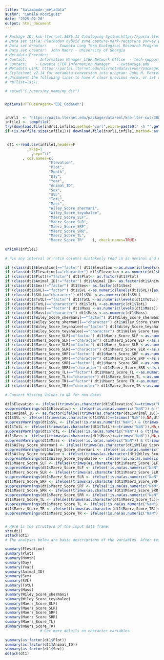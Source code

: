 ```yaml
---
title: "Salamander_metadata"
author: "Camila Rodriguez"
date: "2025-02-26"
output: html_document
---
```


```r


# Package ID: knb-lter-cwt.3086.13 Cataloging System:https://pasta.lternet.edu.
# Data set title: Plethodon hybrid zone capture-mark-recapture survey plots at the Coweeta Hyrdologic Laboratory, Otto, NC..
# Data set creator:    - Coweeta Long Term Ecological Research Program 
# Data set creator:  John Maerz - University of Georgia 
# Metadata Provider:    -  
# Contact:    - Information Manager LTER Network Office  - tech-support@lternet.edu
# Contact:    - Coweeta LTER Information Manager   - cwtim@uga.edu
# Metadata Link: https://portal.lternet.edu/nis/metadataviewer?packageid=knb-lter-cwt.3086.13
# Stylesheet v2.14 for metadata conversion into program: John H. Porter, Univ. Virginia, jporter@virginia.edu      
# Uncomment the following lines to have R clear previous work, or set a working directory
# rm(list=ls())      

# setwd("C:/users/my_name/my_dir")       


options(HTTPUserAgent="EDI_CodeGen")
	      

inUrl1  <- "https://pasta.lternet.edu/package/data/eml/knb-lter-cwt/3086/13/5f6cecee85daedc395c434a5af473ddd" 
infile1 <- tempfile()
try(download.file(inUrl1,infile1,method="curl",extra=paste0(' -A "',getOption("HTTPUserAgent"),'"')))
if (is.na(file.size(infile1))) download.file(inUrl1,infile1,method="auto")

                   
 dt1 <-read.csv(infile1,header=F 
          ,skip=1
            ,sep="\t"  
        , col.names=c(
                    "Elevation",     
                    "Plot",     
                    "Month",     
                    "Day",     
                    "Year",     
                    "Animal_ID",     
                    "Sex",     
                    "SVL",     
                    "TotL",     
                    "Mass",     
                    "Wiley_Score_shermani",     
                    "Wiley_Score_teyahalee",     
                    "Maerz_Score_SLF",     
                    "Maerz_Score_SLR",     
                    "Maerz_Score_SRF",     
                    "Maerz_Score_SRR",     
                    "Maerz_Score_TL",     
                    "Maerz_Score_TR"    ), check.names=TRUE)
               
unlink(infile1)
		    
# Fix any interval or ratio columns mistakenly read in as nominal and nominal columns read as numeric or dates read as strings
                
if (class(dt1$Elevation)=="factor") dt1$Elevation <-as.numeric(levels(dt1$Elevation))[as.integer(dt1$Elevation) ]               
if (class(dt1$Elevation)=="character") dt1$Elevation <-as.numeric(dt1$Elevation)
if (class(dt1$Plot)!="factor") dt1$Plot<- as.factor(dt1$Plot)
if (class(dt1$Animal_ID)!="factor") dt1$Animal_ID<- as.factor(dt1$Animal_ID)
if (class(dt1$Sex)!="factor") dt1$Sex<- as.factor(dt1$Sex)
if (class(dt1$SVL)=="factor") dt1$SVL <-as.numeric(levels(dt1$SVL))[as.integer(dt1$SVL) ]               
if (class(dt1$SVL)=="character") dt1$SVL <-as.numeric(dt1$SVL)
if (class(dt1$TotL)=="factor") dt1$TotL <-as.numeric(levels(dt1$TotL))[as.integer(dt1$TotL) ]               
if (class(dt1$TotL)=="character") dt1$TotL <-as.numeric(dt1$TotL)
if (class(dt1$Mass)=="factor") dt1$Mass <-as.numeric(levels(dt1$Mass))[as.integer(dt1$Mass) ]               
if (class(dt1$Mass)=="character") dt1$Mass <-as.numeric(dt1$Mass)
if (class(dt1$Wiley_Score_shermani)=="factor") dt1$Wiley_Score_shermani <-as.numeric(levels(dt1$Wiley_Score_shermani))[as.integer(dt1$Wiley_Score_shermani) ]               
if (class(dt1$Wiley_Score_shermani)=="character") dt1$Wiley_Score_shermani <-as.numeric(dt1$Wiley_Score_shermani)
if (class(dt1$Wiley_Score_teyahalee)=="factor") dt1$Wiley_Score_teyahalee <-as.numeric(levels(dt1$Wiley_Score_teyahalee))[as.integer(dt1$Wiley_Score_teyahalee) ]               
if (class(dt1$Wiley_Score_teyahalee)=="character") dt1$Wiley_Score_teyahalee <-as.numeric(dt1$Wiley_Score_teyahalee)
if (class(dt1$Maerz_Score_SLF)=="factor") dt1$Maerz_Score_SLF <-as.numeric(levels(dt1$Maerz_Score_SLF))[as.integer(dt1$Maerz_Score_SLF) ]               
if (class(dt1$Maerz_Score_SLF)=="character") dt1$Maerz_Score_SLF <-as.numeric(dt1$Maerz_Score_SLF)
if (class(dt1$Maerz_Score_SLR)=="factor") dt1$Maerz_Score_SLR <-as.numeric(levels(dt1$Maerz_Score_SLR))[as.integer(dt1$Maerz_Score_SLR) ]               
if (class(dt1$Maerz_Score_SLR)=="character") dt1$Maerz_Score_SLR <-as.numeric(dt1$Maerz_Score_SLR)
if (class(dt1$Maerz_Score_SRF)=="factor") dt1$Maerz_Score_SRF <-as.numeric(levels(dt1$Maerz_Score_SRF))[as.integer(dt1$Maerz_Score_SRF) ]               
if (class(dt1$Maerz_Score_SRF)=="character") dt1$Maerz_Score_SRF <-as.numeric(dt1$Maerz_Score_SRF)
if (class(dt1$Maerz_Score_SRR)=="factor") dt1$Maerz_Score_SRR <-as.numeric(levels(dt1$Maerz_Score_SRR))[as.integer(dt1$Maerz_Score_SRR) ]               
if (class(dt1$Maerz_Score_SRR)=="character") dt1$Maerz_Score_SRR <-as.numeric(dt1$Maerz_Score_SRR)
if (class(dt1$Maerz_Score_TL)=="factor") dt1$Maerz_Score_TL <-as.numeric(levels(dt1$Maerz_Score_TL))[as.integer(dt1$Maerz_Score_TL) ]               
if (class(dt1$Maerz_Score_TL)=="character") dt1$Maerz_Score_TL <-as.numeric(dt1$Maerz_Score_TL)
if (class(dt1$Maerz_Score_TR)=="factor") dt1$Maerz_Score_TR <-as.numeric(levels(dt1$Maerz_Score_TR))[as.integer(dt1$Maerz_Score_TR) ]               
if (class(dt1$Maerz_Score_TR)=="character") dt1$Maerz_Score_TR <-as.numeric(dt1$Maerz_Score_TR)
                
# Convert Missing Values to NA for non-dates
                
dt1$Elevation <- ifelse((trimws(as.character(dt1$Elevation))==trimws("NaN")),NA,dt1$Elevation)               
suppressWarnings(dt1$Elevation <- ifelse(!is.na(as.numeric("NaN")) & (trimws(as.character(dt1$Elevation))==as.character(as.numeric("NaN"))),NA,dt1$Elevation))
dt1$Animal_ID <- as.factor(ifelse((trimws(as.character(dt1$Animal_ID))==trimws("NaN")),NA,as.character(dt1$Animal_ID)))
dt1$SVL <- ifelse((trimws(as.character(dt1$SVL))==trimws("NaN")),NA,dt1$SVL)               
suppressWarnings(dt1$SVL <- ifelse(!is.na(as.numeric("NaN")) & (trimws(as.character(dt1$SVL))==as.character(as.numeric("NaN"))),NA,dt1$SVL))
dt1$TotL <- ifelse((trimws(as.character(dt1$TotL))==trimws("NaN")),NA,dt1$TotL)               
suppressWarnings(dt1$TotL <- ifelse(!is.na(as.numeric("NaN")) & (trimws(as.character(dt1$TotL))==as.character(as.numeric("NaN"))),NA,dt1$TotL))
dt1$Mass <- ifelse((trimws(as.character(dt1$Mass))==trimws("NaN")),NA,dt1$Mass)               
suppressWarnings(dt1$Mass <- ifelse(!is.na(as.numeric("NaN")) & (trimws(as.character(dt1$Mass))==as.character(as.numeric("NaN"))),NA,dt1$Mass))
dt1$Wiley_Score_shermani <- ifelse((trimws(as.character(dt1$Wiley_Score_shermani))==trimws("NaN")),NA,dt1$Wiley_Score_shermani)               
suppressWarnings(dt1$Wiley_Score_shermani <- ifelse(!is.na(as.numeric("NaN")) & (trimws(as.character(dt1$Wiley_Score_shermani))==as.character(as.numeric("NaN"))),NA,dt1$Wiley_Score_shermani))
dt1$Wiley_Score_teyahalee <- ifelse((trimws(as.character(dt1$Wiley_Score_teyahalee))==trimws("NaN")),NA,dt1$Wiley_Score_teyahalee)               
suppressWarnings(dt1$Wiley_Score_teyahalee <- ifelse(!is.na(as.numeric("NaN")) & (trimws(as.character(dt1$Wiley_Score_teyahalee))==as.character(as.numeric("NaN"))),NA,dt1$Wiley_Score_teyahalee))
dt1$Maerz_Score_SLF <- ifelse((trimws(as.character(dt1$Maerz_Score_SLF))==trimws("NaN")),NA,dt1$Maerz_Score_SLF)               
suppressWarnings(dt1$Maerz_Score_SLF <- ifelse(!is.na(as.numeric("NaN")) & (trimws(as.character(dt1$Maerz_Score_SLF))==as.character(as.numeric("NaN"))),NA,dt1$Maerz_Score_SLF))
dt1$Maerz_Score_SLR <- ifelse((trimws(as.character(dt1$Maerz_Score_SLR))==trimws("NaN")),NA,dt1$Maerz_Score_SLR)               
suppressWarnings(dt1$Maerz_Score_SLR <- ifelse(!is.na(as.numeric("NaN")) & (trimws(as.character(dt1$Maerz_Score_SLR))==as.character(as.numeric("NaN"))),NA,dt1$Maerz_Score_SLR))
dt1$Maerz_Score_SRF <- ifelse((trimws(as.character(dt1$Maerz_Score_SRF))==trimws("NaN")),NA,dt1$Maerz_Score_SRF)               
suppressWarnings(dt1$Maerz_Score_SRF <- ifelse(!is.na(as.numeric("NaN")) & (trimws(as.character(dt1$Maerz_Score_SRF))==as.character(as.numeric("NaN"))),NA,dt1$Maerz_Score_SRF))
dt1$Maerz_Score_SRR <- ifelse((trimws(as.character(dt1$Maerz_Score_SRR))==trimws("NaN")),NA,dt1$Maerz_Score_SRR)               
suppressWarnings(dt1$Maerz_Score_SRR <- ifelse(!is.na(as.numeric("NaN")) & (trimws(as.character(dt1$Maerz_Score_SRR))==as.character(as.numeric("NaN"))),NA,dt1$Maerz_Score_SRR))
dt1$Maerz_Score_TL <- ifelse((trimws(as.character(dt1$Maerz_Score_TL))==trimws("NaN")),NA,dt1$Maerz_Score_TL)               
suppressWarnings(dt1$Maerz_Score_TL <- ifelse(!is.na(as.numeric("NaN")) & (trimws(as.character(dt1$Maerz_Score_TL))==as.character(as.numeric("NaN"))),NA,dt1$Maerz_Score_TL))
dt1$Maerz_Score_TR <- ifelse((trimws(as.character(dt1$Maerz_Score_TR))==trimws("NaN")),NA,dt1$Maerz_Score_TR)               
suppressWarnings(dt1$Maerz_Score_TR <- ifelse(!is.na(as.numeric("NaN")) & (trimws(as.character(dt1$Maerz_Score_TR))==as.character(as.numeric("NaN"))),NA,dt1$Maerz_Score_TR))


# Here is the structure of the input data frame:
str(dt1)                            
attach(dt1)                            
# The analyses below are basic descriptions of the variables. After testing, they should be replaced.                 

summary(Elevation)
summary(Plot)
summary(Month)
summary(Day)
summary(Year)
summary(Animal_ID)
summary(Sex)
summary(SVL)
summary(TotL)
summary(Mass)
summary(Wiley_Score_shermani)
summary(Wiley_Score_teyahalee)
summary(Maerz_Score_SLF)
summary(Maerz_Score_SLR)
summary(Maerz_Score_SRF)
summary(Maerz_Score_SRR)
summary(Maerz_Score_TL)
summary(Maerz_Score_TR) 
                # Get more details on character variables
                 
summary(as.factor(dt1$Plot)) 
summary(as.factor(dt1$Animal_ID)) 
summary(as.factor(dt1$Sex))
detach(dt1)               
        





```

